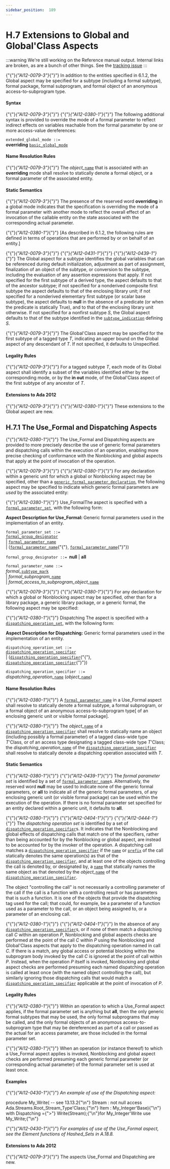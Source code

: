 ---
sidebar_position:  189
---

# H.7 Extensions to Global and Global'Class Aspects

:::warning
We're still working on the Reference manual output.  Internal links are broken,
as are a bunch of other things.
See the [tracking issue](https://github.com/ada-lang-io/ada-lang-io/issues/20)
:::


<p>{"{"}<em>{"AI12-0079-3"}</em>{"}"} In addition to the entities specified in 6.1.2, the Global aspect may be specified for a subtype (including a formal subtype), formal package, formal subprogram, and formal object of an anonymous access-to-subprogram type. <br /></p>


#### Syntax

<p>{"{"}<em>{"AI12-0079-3"}</em>{"}"} {"{"}<em>{"AI12-0380-1"}</em>{"}"} The following additional syntax is provided to override the mode of a formal parameter to reflect indirect effects on variables reachable from the formal parameter by one or more access-value dereferences:<br /></p>

<p><code>extended_global_mode</code><a id="S0361"></a><code> ::= </code><br />    <strong>overriding</strong> <code><a href="../AA-6/AA-6.1#S0212">basic_global_mode</a></code><br /></p>


#### Name Resolution Rules

<p>{"{"}<em>{"AI12-0079-3"}</em>{"}"} The <em>object_</em><code><a href="../AA-4/AA-4.1#S0091">name</a></code> that is associated with an <strong>overriding</strong> mode shall resolve to statically denote a formal object, or a formal parameter of the associated entity. <br /></p>


#### Static Semantics

<p>{"{"}<em>{"AI12-0079-3"}</em>{"}"} The presence of the reserved word <strong>overriding</strong> in a global mode indicates that the specification is overriding the mode of a formal parameter with another mode to reflect the overall effect of an invocation of the callable entity on the state associated with the corresponding actual parameter.<br /></p>

<p>{"{"}<em>{"AI12-0380-1"}</em>{"}"} [As described in 6.1.2, the following rules are defined in terms of operations that are performed by or on behalf of an entity.]<br /></p>

<p>{"{"}<em>{"AI12-0079-3"}</em>{"}"} {"{"}<em>{"AI12-0431-1"}</em>{"}"} {"{"}<em>{"AI12-0439-1"}</em>{"}"} The Global aspect for a subtype identifies the global variables that can be referenced during default initialization, adjustment as part of assignment, finalization of an object of the subtype, or conversion to the subtype, including the evaluation of any assertion expressions that apply. If not specified for the first subtype of a derived type, the aspect defaults to that of the ancestor subtype; if not specified for a nonderived composite first subtype the aspect defaults to that of the enclosing library unit; if not specified for a nonderived elementary first subtype (or scalar base subtype), the aspect defaults to <strong>null</strong> in the absence of a predicate (or when the predicate is statically True), and to that of the enclosing library unit otherwise. If not specified for a nonfirst subtype <em>S</em>, the Global aspect defaults to that of the subtype identified in the <code><a href="../AA-3/AA-3.2#S0027">subtype_indication</a></code> defining <em>S</em>.<br /></p>

<p>{"{"}<em>{"AI12-0079-3"}</em>{"}"} The Global'Class aspect may be specified for the first subtype of a tagged type <em>T</em>, indicating an upper bound on the Global aspect of any descendant of <em>T</em>. If not specified, it defaults to Unspecified. <br /></p>


#### Legality Rules

<p>{"{"}<em>{"AI12-0079-3"}</em>{"}"} For a tagged subtype <em>T</em>, each mode of its Global aspect shall identify a subset of the variables identified either by the corresponding mode, or by the <strong>in out</strong> mode, of the Global'Class aspect of the first subtype of any ancestor of <em>T</em>. <br /></p>


#### Extensions to Ada 2012

<Admonition type="aarm" aarm="note" title="Note: ">
{"{"}<em>{"AI12-0079-3"}</em>{"}"} {"{"}<em>{"AI12-0380-1"}</em>{"}"} These extensions to the Global aspect are new. <br /></Admonition>


## H.7.1  The Use_Formal and Dispatching Aspects

<p>{"{"}<em>{"AI12-0380-1"}</em>{"}"} The Use_Formal and Dispatching aspects are provided to more precisely describe the use of generic formal parameters and dispatching calls within the execution of an operation, enabling more precise checking of conformance with the Nonblocking and global aspects that apply at the point of invocation of the operation.<br /></p>

<p>{"{"}<em>{"AI12-0079-3"}</em>{"}"} {"{"}<em>{"AI12-0380-1"}</em>{"}"} For any declaration within a generic unit for which a global or Nonblocking aspect may be specified, other than a <code><a href="../AA-12/AA-12.1#S0314">generic_formal_parameter_declaration</a></code>, the following aspect may be specified to indicate which generic formal parameters are <em>used</em> by the associated entity:<br /></p>

<p>{"{"}<em>{"AI12-0380-1"}</em>{"}"} Use_FormalThe aspect is specified with a <code><a href="../AA-H/AA-H.7#S0362">formal_parameter_set</a></code>, with the following form:<br /></p>

<Admonition type="aarm" aarm="note" title="Note: ">
<strong>Aspect Description for </strong><strong>Use_Formal: </strong>Generic formal parameters used in the implementation of an entity.<br /></Admonition>

<p><code>formal_parameter_set</code><a id="S0362"></a><code> ::= </code><br />    <code><a href="../AA-H/AA-H.7#S0363">formal_group_designator</a></code><br />  | <code><a href="../AA-H/AA-H.7#S0364">formal_parameter_name</a></code><br />  | (<code><a href="../AA-H/AA-H.7#S0364">formal_parameter_name</a></code>{"{"}, <code><a href="../AA-H/AA-H.7#S0364">formal_parameter_name</a></code>{"}"})<br /></p>

<p><code>formal_group_designator</code><a id="S0363"></a><code> ::= </code><strong>null</strong> | <strong>all</strong><br /></p>

<p><code>formal_parameter_name</code><a id="S0364"></a><code> ::= </code><br />    <em>formal_</em><code><a href="../AA-3/AA-3.2#S0028">subtype_mark</a></code><br />  | <em>formal_subprogram_</em><code><a href="../AA-4/AA-4.1#S0091">name</a></code><br />  | <em>formal_access_to_subprogram_object_</em><code><a href="../AA-4/AA-4.1#S0091">name</a></code><br /></p>

<p>{"{"}<em>{"AI12-0079-3"}</em>{"}"} {"{"}<em>{"AI12-0380-1"}</em>{"}"} For any declaration for which a global or Nonblocking aspect may be specified, other than for a library package, a generic library package, or a generic formal, the following aspect may be specified:<br /></p>

<p>{"{"}<em>{"AI12-0380-1"}</em>{"}"} Dispatching The aspect is specified with a <code><a href="../AA-H/AA-H.7#S0365">dispatching_operation_set</a></code>, with the following form:<br /></p>

<Admonition type="aarm" aarm="note" title="Note: ">
<strong>Aspect Description for </strong><strong>Dispatching: </strong>Generic formal parameters used in the implementation of an entity.<br /></Admonition>

<p><code>dispatching_operation_set</code><a id="S0365"></a><code> ::= </code><br />    <code><a href="../AA-H/AA-H.7#S0366">dispatching_operation_specifier</a></code><br />  | (<code><a href="../AA-H/AA-H.7#S0366">dispatching_operation_specifier</a></code>{"{"}, <code><a href="../AA-H/AA-H.7#S0366">dispatching_operation_specifier</a></code>{"}"})<br /></p>

<p><code>dispatching_operation_specifier</code><a id="S0366"></a><code> ::= </code><br />    <em>dispatching_operation_</em><code><a href="../AA-4/AA-4.1#S0091">name</a></code> (<em>object_</em><code><a href="../AA-4/AA-4.1#S0091">name</a></code>)<br /></p>


#### Name Resolution Rules

<p>{"{"}<em>{"AI12-0380-1"}</em>{"}"} A <code><a href="../AA-H/AA-H.7#S0364">formal_parameter_name</a></code> in a Use_Formal aspect shall resolve to statically denote a formal subtype, a formal subprogram, or a formal object of an anonymous access-to-subprogram type[ of an enclosing generic unit or visible formal package].<br /></p>

<p>{"{"}<em>{"AI12-0380-1"}</em>{"}"} The <em>object_</em><code><a href="../AA-4/AA-4.1#S0091">name</a></code> of a <code><a href="../AA-H/AA-H.7#S0366">dispatching_operation_specifier</a></code> shall resolve to statically name an object (including possibly a formal parameter) of a tagged class-wide type <em>T</em>'Class, or of an access type designating a tagged class-wide type <em>T</em>'Class; the <em>dispatching_operation_</em><code><a href="../AA-4/AA-4.1#S0091">name</a></code> of the <code><a href="../AA-H/AA-H.7#S0366">dispatching_operation_specifier</a></code> shall resolve to statically denote a dispatching operation associated with <em>T</em>. <br /></p>


#### Static Semantics

<p>{"{"}<em>{"AI12-0380-1"}</em>{"}"} {"{"}<em>{"AI12-0439-1"}</em>{"}"} The <em>formal parameter set</em> is identified by a set of <code><a href="../AA-H/AA-H.7#S0364">formal_parameter_name</a></code>s. Alternatively, the reserved word <strong>null</strong> may be used to indicate none of the generic formal parameters, or <strong>all</strong> to indicate all of the generic formal parameters, of any enclosing generic unit (or visible formal package) can be used within the execution of the operation. If there is no formal parameter set specified for an entity declared within a generic unit, it defaults to <strong>all</strong>.<br /></p>

<p>{"{"}<em>{"AI12-0380-1"}</em>{"}"} {"{"}<em>{"AI12-0404-1"}</em>{"}"} {"{"}<em>{"AI12-0444-1"}</em>{"}"} The <em>dispatching operation set</em> is identified by a set of <code><a href="../AA-H/AA-H.7#S0366">dispatching_operation_specifier</a></code>s. It indicates that the Nonblocking and global effects of dispatching calls that match one of the specifiers, rather than being accounted for by the Nonblocking or global aspect, are instead to be accounted for by the invoker of the operation. A dispatching call matches a <code><a href="../AA-H/AA-H.7#S0366">dispatching_operation_specifier</a></code> if the <code><a href="../AA-4/AA-4.1#S0091">name</a></code> or <code><a href="../AA-4/AA-4.1#S0093">prefix</a></code> of the call statically denotes the same operation(s) as that of the <code><a href="../AA-H/AA-H.7#S0366">dispatching_operation_specifier</a></code>, and at least one of the objects controlling the call is denoted by, or designated by, a <code><a href="../AA-4/AA-4.1#S0091">name</a></code> that statically names the same object as that denoted by the <em>object_</em><code><a href="../AA-4/AA-4.1#S0091">name</a></code> of the <code><a href="../AA-H/AA-H.7#S0366">dispatching_operation_specifier</a></code>.<br /></p>

<Admonition type="aarm" aarm="ramification" title="Ramification: ">
<strong></strong>The object "controlling the call" is not necessarily a controlling parameter of the call if the call is a function with a controlling result or has parameters that is such a function. It is one of the objects that provide the dispatching tag used for the call; that could, for example, be a parameter of a function used as a parameter to the call, or an object being assigned to, or a parameter of an enclosing call. <br /></Admonition>

<p>{"{"}<em>{"AI12-0380-1"}</em>{"}"} {"{"}<em>{"AI12-0404-1"}</em>{"}"} In the absence of any <code><a href="../AA-H/AA-H.7#S0366">dispatching_operation_specifier</a></code>s, or if none of them match a dispatching call <em>C</em> within an operation <em>P</em>, Nonblocking and global aspects checks are performed at the point of the call <em>C</em> within <em>P</em> using the Nonblocking and Global'Class aspects that apply to the dispatching operation named in call <em>C</em>. If there is a match, any global access or potential blocking within the subprogram body invoked by the call <em>C</em> is ignored at the point of call within <em>P</em>. Instead, when the operation <em>P</em> itself is invoked, Nonblocking and global aspect checks are performed presuming each named dispatching operation is called at least once (with the named object controlling the call), but similarly ignoring those dispatching calls that would match a <code><a href="../AA-H/AA-H.7#S0366">dispatching_operation_specifier</a></code> applicable at the point of invocation of <em>P</em>.<br /></p>


#### Legality Rules

<p>{"{"}<em>{"AI12-0380-1"}</em>{"}"} Within an operation to which a Use_Formal aspect applies, if the formal parameter set is anything but <strong>all</strong>, then the only generic formal subtypes that may be used, the only formal subprograms that may be called, and the only formal objects of an anonymous access-to-subprogram type that may be dereferenced as part of a call or passed as the actual for an access parameter, are those included in the formal parameter set.<br /></p>

<p>{"{"}<em>{"AI12-0380-1"}</em>{"}"} When an operation (or instance thereof) to which a Use_Formal aspect applies is invoked, Nonblocking and global aspect checks are performed presuming each generic formal parameter (or corresponding actual parameter) of the formal parameter set is used at least once. <br /></p>


#### Examples

<p>{"{"}<em>{"AI12-0430-1"}</em>{"}"} <em>An example of use of the Dispatching aspect:</em> <br /></p>

<CodeBlock>
procedure My_Write(  --  see 13.13.2{"\n"}   Stream : not null access Ada.Streams.Root_Stream_Type'Class;{"\n"}   Item   : My_Integer'Base){"\n"}   with Dispatching ={">"} Write(Stream);{"\n"}for My_Integer'Write use My_Write;{"\n"}

</CodeBlock>
<p>{"{"}<em>{"AI12-0430-1"}</em>{"}"} <em>For examples of use of the Use_Formal aspect, see the Element functions of Hashed_Sets in A.18.8.</em><br /></p>


#### Extensions to Ada 2012

<Admonition type="aarm" aarm="note" title="Note: ">
{"{"}<em>{"AI12-0079-3"}</em>{"}"} The aspects Use_Formal and Dispatching are new. <br /></Admonition>

